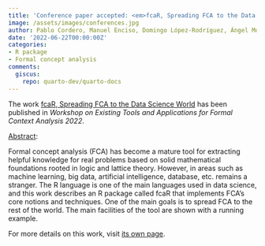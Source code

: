 ```yaml
---
title: 'Conference paper accepted: <em>fcaR, Spreading FCA to the Data Science World</em>'
image: /assets/images/conferences.jpg
author: Pablo Cordero, Manuel Enciso, Domingo López-Rodríguez, Ángel Mora
date: '2022-06-22T00:00:00Z'
categories:
- R package
- Formal concept analysis
comments:
  giscus:
    repo: quarto-dev/quarto-docs
---
```


The work <u>fcaR, Spreading FCA to the Data Science World</u> has been published in <em><em>Workshop on Existing Tools and Applications for Formal Context Analysis 2022</em></em>.

<u>Abstract</u>:



Formal concept analysis (FCA) has become a mature tool for extracting helpful knowledge for real problems based on solid mathematical foundations rooted in logic and lattice theory. However, in areas such as machine learning, big data, artificial intelligence, database, etc. remains a stranger. The R language is one of the main languages used in data science, and this work describes an R package called fcaR that implements FCA’s core notions and techniques. One of the main goals is to spread FCA to the rest of the world. The main facilities of the tool are shown with a running example.




For more details on this work, visit <a href='/publications/conferences/2022-etafca'>its own page</a>.
